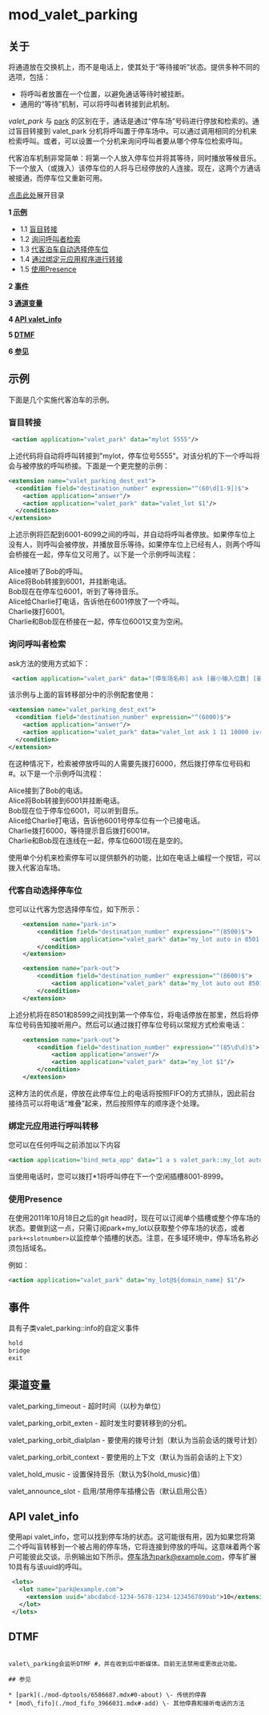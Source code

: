 # **mod_valet_parking**

## 关于

将通道放在交换机上，而不是电话上，使其处于“等待接听”状态。提供多种不同的选项，包括：

- 将呼叫者放置在一个位置，以避免通话等待时被挂断。
- 通用的“等待”机制，可以将呼叫者转接到此机制。

_valet\_park_ 与 [park](https://wiki.freeswitch.org/wiki/Misc.%5FDialplan%5FTools%5Fpark "Misc. Dialplan Tools park") 的区别在于，通话是通过“停车场”号码进行停放和检索的。通过盲目转接到 valet\_park 分机将呼叫置于停车场中。可以通过调用相同的分机来检索呼叫。或者，可以设置一个分机来询问呼叫者要从哪个停车位检索呼叫。

代客泊车机制非常简单：将第一个人放入停车位并将其等待，同时播放等候音乐。下一个放入（或拨入）该停车位的人将与已经停放的人连接。现在，这两个方通话被接通，而停车位又重新可用。

[点击此处](#table-of-contents-标题点击查看)展开目录

**1 [示例](#examples-示例)**
   - 1.1 [盲目转接](#blind-transfer-盲目转接)
   - 1.2 [询问呼叫者检索](#ask-caller-retrieval-询问呼叫者检索)
   - 1.3 [代客泊车自动选择停车位](#valet-autoselect-parking-stall-代客泊车自动选择停车位)
   - 1.4 [通过绑定元应用程序进行转接](#bind-meta-app-for-transfering-通过绑定元应用程序进行转接)
   - 1.5 [使用Presence](#using-presence-使用Presence)
   
**2 [事件](#events-事件)**
   
**3 [通道变量](#channel-variables-通道变量)**
   
**4 [API valet\_info](#api-valet_info-API-valet_info)**
   
**5 [DTMF](#api-valet_info-DTMF)**
   
**6 [参见](#see-also-参见)**

## 示例

下面是几个实施代客泊车的示例。

### 盲目转接

```xml
 <action application="valet_park" data="mylot 5555"/>
```

上述代码将自动将呼叫转接到"mylot，停车位号5555"。对该分机的下一个呼叫将会与被停放的呼叫桥接。下面是一个更完整的示例：

```xml
<extension name="valet_parking_dest_ext">
  <condition field="destination_number" expression="^(60\d[1-9])$">
    <action application="answer"/>
    <action application="valet_park" data="valet_lot $1"/>
  </condition>
</extension>
```

上述示例将匹配到6001-6099之间的呼叫，并自动将呼叫者停放。如果停车位上没有人，则呼叫会被停放，并播放音乐等待。如果停车位上已经有人，则两个呼叫会桥接在一起，停车位又可用了。以下是一个示例呼叫流程：

Alice接听了Bob的呼叫。  
Alice将Bob转接到6001，并挂断电话。  
Bob现在在停车位6001，听到了等待音乐。  
Alice给Charlie打电话，告诉他在6001停放了一个呼叫。  
Charlie拨打6001。  
Charlie和Bob现在桥接在一起，停车位6001又变为空闲。

### 询问呼叫者检索

ask方法的使用方式如下：

```xml
 <action application="valet_park" data="[停车场名称] ask [最小输入位数] [最大输入位数] [超时时间] [提示音]"/>
```

该示例与上面的盲转移部分中的示例配套使用：

```xml
<extension name="valet_parking_dest_ext">
  <condition field="destination_number" expression="^(6000)$">
    <action application="answer"/>
    <action application="valet_park" data="valet_lot ask 1 11 10000 ivr/ivr-enter_ext_pound.wav"/>
  </condition>
</extension>
```

在这种情况下，检索被停放呼叫的人需要先拨打6000，然后拨打停车位号码和#。以下是一个示例呼叫流程：

Alice接到了Bob的电话。  
Alice将Bob转接到6001并挂断电话。  
Bob现在位于停车位6001，可以听到音乐。  
Alice给Charlie打电话，告诉他6001号停车位有一个已接电话。  
Charlie拨打6000，等待提示音后拨打6001#。  
Charlie和Bob现在连线在一起，停车位6001现在是空的。

使用单个分机来检索停车可以提供额外的功能，比如在电话上编程一个按钮，可以拨入代客泊车场。

### 代客自动选择停车位

您可以让代客为您选择停车位，如下所示：

```xml
    <extension name="park-in">
        <condition field="destination_number" expression="^(8500)$">
            <action application="valet_park" data="my_lot auto in 8501 8599"/>
        </condition>
    </extension>

    <extension name="park-out">
        <condition field="destination_number" expression="^(8600)$">
            <action application="valet_park" data="my_lot auto out 8501 8599"/>
        </condition>
    </extension>
```

上述分机将在8501和8599之间找到第一个停车位，将电话停放在那里，然后将停车位号码告知接听用户。然后可以通过拨打停车位号码以常规方式检索电话：

```xml
    <extension name="park-out">
        <condition field="destination_number" expression="^(85\d\d)$">
            <action application="answer"/>
            <action application="valet_park" data="my_lot $1"/>
        </condition>
    </extension>
```

这种方法的优点是，停放在此停车位上的电话将按照FIFO的方式排队，因此前台接待员可以将电话“堆叠”起来，然后按照停车的顺序逐个处理。

### 绑定元应用进行呼叫转移

您可以在任何呼叫之前添加以下内容

```xml
<action application="bind_meta_app" data="1 a s valet_park::my_lot auto in 8001 8999"/>
```

当使用电话时，您可以拨打*1将呼叫停在下一个空闲插槽8001-8999。

### 使用Presence

在使用2011年10月18日之后的git head时，现在可以订阅单个插槽或整个停车场的状态。要做到这一点，只需订阅park+my_lot以获取整个停车场的状态，或者`park+<slotnumber>`以监控单个插槽的状态。注意，在多域环境中，停车场名称必须包括域名。

例如：

```xml
<action application="valet_park" data="my_lot@${domain_name} $1"/>
```
## 事件

具有子类valet_parking::info的自定义事件

```xml
hold
bridge
exit
```

## 渠道变量

valet_parking_timeout - 超时时间（以秒为单位）

valet_parking_orbit_exten - 超时发生时要转移到的分机。

valet_parking_orbit_dialplan - 要使用的拨号计划（默认为当前会话的拨号计划）

valet_parking_orbit_context - 要使用的上下文（默认为当前会话的上下文）

valet_hold_music - 设置保持音乐（默认为${hold_music}值）

valet_announce_slot - 启用/禁用停车插槽公告（默认启用公告）

## API valet_info

使用api valet_info，您可以找到停车场的状态。这可能很有用，因为如果您将第二个呼叫盲转移到一个被占用的停车场，它将连接到停放的呼叫。这意味着两个客户可能彼此交谈。示例输出如下所示。停车场为park@example.com，停车扩展10具有与该uuid的呼叫。

```xml
 <lots>
   <lot name="park@example.com">
     <extension uuid="abcdabcd-1234-5678-1234-1234567890ab">10</extension>
   </lot>
 </lots>
```

## DTMF
```

valet\_parking会监听DTMF #，并在收到后中断媒体。目前无法禁用或更改此功能。

## 参见

* [park](./mod-dptools/6586687.mdx#0-about) \- 传统的停靠
* [mod\_fifo](./mod_fifo_3966031.mdx#-add) \- 其他停靠和接听电话的方法